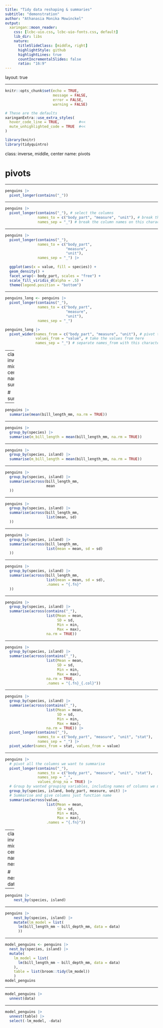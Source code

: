 ```yaml
---
title: "Tidy data reshaping & summaries"
subtitle: "demonstration"
author: "Athanasia Monika Mowinckel"
output:
  xaringan::moon_reader:
    css: [lcbc-uio.css, lcbc-uio-fonts.css, default]
    lib_dir: libs
    nature:
      titleSlideClass: [middle, right]
      highlightStyle: github
      highlightLines: true
      countIncrementalSlides: false 
      ratio: "16:9"
---
```

layout: true
    
<div class="my-sidebar"></div> 

---

```r
knitr::opts_chunk$set(echo = TRUE, 
                      message = FALSE, 
                      error = FALSE, 
                      warning = FALSE)

# These are the defaults
xaringanExtra::use_extra_styles(
  hover_code_line = TRUE,         #<<
  mute_unhighlighted_code = TRUE  #<<
)

library(knitr)
library(tidyquintro)
```

class: inverse, middle, center
name: pivots

# pivots

---

```r
penguins |> 
  pivot_longer(contains("_")) 
```

---

```r
penguins |> 
  pivot_longer(contains("_"), # select the columns
               names_to = c("body_part", "measure", "unit"), # break them into these columns
               names_sep = "_") # break the column names on this character
```

---

```r
penguins |> 
  pivot_longer(contains("_"),
               names_to = c("body_part", 
                            "measure", 
                            "unit"),
               names_sep = "_") |> 
  
  ggplot(aes(x = value, fill = species)) + 
  geom_density() + 
  facet_wrap(~ body_part, scales = "free") +
  scale_fill_viridis_d(alpha = .5) +
  theme(legend.position = "bottom")
```


---

```r
penguins_long <- penguins |> 
  pivot_longer(contains("_"),
               names_to = c("body_part", 
                            "measure", 
                            "unit"),
               names_sep = "_") 

penguins_long |> 
  pivot_wider(names_from = c("body_part", "measure", "unit"), # pivot these columns
              values_from = "value", # take the values from here
              names_sep = "_") # separate names_from with this character
```

---
class: inverse, middle, center
name: summaries

# summaries

---

```r
penguins |> 
  summarise(mean(bill_length_mm, na.rm = TRUE))
```


---

```r
penguins |> 
  group_by(species) |> 
  summarise(m_bill_length = mean(bill_length_mm, na.rm = TRUE))
```


---

```r
penguins |> 
  group_by(species, island) |> 
  summarise(m_bill_length = mean(bill_length_mm, na.rm = TRUE))
```

---

```r
penguins |> 
  group_by(species, island) |> 
  summarise(across(bill_length_mm,
                   mean
  ))
```

---

```r
penguins |> 
  group_by(species, island) |> 
  summarise(across(bill_length_mm,
                   list(mean, sd)
  ))
```

---

```r
penguins |> 
  group_by(species, island) |> 
  summarise(across(bill_length_mm,
                   list(mean = mean, sd = sd)
  ))
```

---

```r
penguins |> 
  group_by(species, island) |> 
  summarise(across(bill_length_mm,
                   list(mean = mean, sd = sd),
                   .names = "{.fn}"
  ))
```

---

```r
penguins |> 
  group_by(species, island) |> 
  summarise(across(contains("_"), 
                   list(Mean = mean, 
                        SD = sd,
                        Min = min,
                        Max = max), 
                   na.rm = TRUE))
```

---

```r
penguins |> 
  group_by(species, island) |> 
  summarise(across(contains("_"), 
                   list(Mean = mean, 
                        SD = sd,
                        Min = min,
                        Max = max), 
                   na.rm = TRUE,
                   .names = "{.fn}_{.col}"))
```


---

```r
penguins |> 
  group_by(species, island) |> 
  summarise(across(contains("_"), 
                   list(Mean = mean, 
                        SD = sd,
                        Min = min,
                        Max = max), 
                   na.rm = TRUE)) |> 
  pivot_longer(contains("_"),
               names_to = c("body_part", "measure", "unit", "stat"),
               names_sep = "_") |> 
  pivot_wider(names_from = stat, values_from = value)
```

---

```r
penguins |> 
  # pivot all the columns we want to summarise
  pivot_longer(contains("_"),
               names_to = c("body_part", "measure", "unit", "stat"),
               names_sep = "_",
               values_drop_na = TRUE) |> 
  # Group by wanted grouping variables, including names of columns we made above
  group_by(species, island, body_part, measure, unit) |> 
  # Summarise and give columns just function name
  summarise(across(value, 
                   list(Mean = mean, 
                        SD = sd,
                        Min = min,
                        Max = max),
                   .names = "{.fn}"))
```

---
class: inverse, middle, center
name: nested

# nested data

---

```r
penguins |> 
    nest_by(species, island)
```


---

```r
penguins |> 
    nest_by(species, island) |> 
    mutate(lm_model = list(
      lm(bill_length_mm ~ bill_depth_mm, data = data)
      ))
```

---

```r
model_penguins <- penguins |> 
  nest_by(species, island) |> 
  mutate(
    lm_model = list(
      lm(bill_length_mm ~ bill_depth_mm, data = data)
    ),
    table = list(broom::tidy(lm_model))
    )
model_penguins
```

---

```r
model_penguins |> 
  unnest(data)
```

---

```r
model_penguins |> 
  unnest(table) |> 
  select(-lm_model, -data)
```
